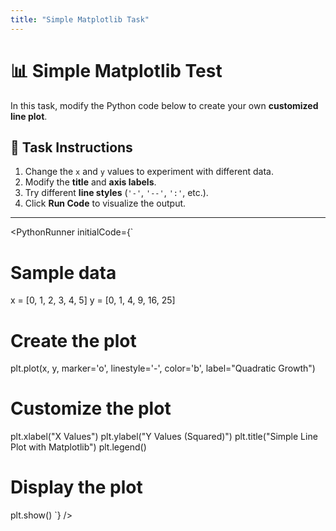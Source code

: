 ```yaml
---
title: "Simple Matplotlib Task"
---
```


# 📊 Simple Matplotlib Test

In this task, modify the Python code below to create your own **customized line plot**.

## **📝 Task Instructions**
1. Change the `x` and `y` values to experiment with different data.
2. Modify the **title** and **axis labels**.
3. Try different **line styles** (`'-'`, `'--'`, `':'`, etc.).
4. Click **Run Code** to visualize the output.

---


<PythonRunner initialCode={`

# Sample data
x = [0, 1, 2, 3, 4, 5]
y = [0, 1, 4, 9, 16, 25]

# Create the plot
plt.plot(x, y, marker='o', linestyle='-', color='b', label="Quadratic Growth")

# Customize the plot
plt.xlabel("X Values")
plt.ylabel("Y Values (Squared)")
plt.title("Simple Line Plot with Matplotlib")
plt.legend()

# Display the plot
plt.show()
`} />
